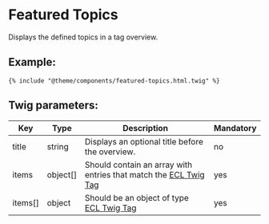 # Featured Topics

Displays the defined topics in a tag overview.

## Example:

```
{% include "@theme/components/featured-topics.html.twig" %}
```

## Twig parameters:

| Key     | Type     | Description                                                                                                                               | Mandatory |
| ------- | -------- | ----------------------------------------------------------------------------------------------------------------------------------------- | --------- |
| title   | string   | Displays an optional title before the overview.                                                                                           | no        |
| items   | object[] | Should contain an array with entries that match the [ECL Twig Tag](https://ecl-twig-php.netlify.app/ec/?path=/story/components-tag--link) | yes       |
| items[] | object   | Should be an object of type [ECL Twig Tag](https://ecl-twig-php.netlify.app/ec/?path=/story/components-tag--link)                         | yes       |
